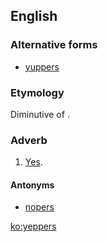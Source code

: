 ==English==

===Alternative forms===
* [[yuppers]]

===Etymology===
Diminutive of {{term|yep|lang=en}}.

===Adverb===
{{en-adv|-}}

# {{informal}} [[yes|Yes]].

====Antonyms====
* [[nopers]]

[[ko:yeppers]]